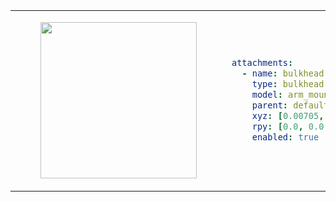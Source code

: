 <table>
<tr>
<td>
<center>
<figure>
    <img src={require("./img/bulkhead_arm_mount.png").default} width="250" />
</figure>
</center>
</td>
<td>

```yaml
attachments:
  - name: bulkhead
    type: bulkhead
    model: arm_mount
    parent: default_mount
    xyz: [0.00705, 0.0, 0.24184]
    rpy: [0.0, 0.0, 0.0]
    enabled: true
```
</td>
</tr>
</table>
